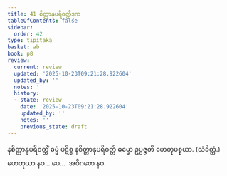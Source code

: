 ```yaml
---
title: 41 စိတ္တာနုပရိဝတ္တိဒုက
tableOfContents: false
sidebar:
  order: 42
type: tipitaka
basket: ab
book: p8
review:
  current: review
  updated: '2025-10-23T09:21:28.922604'
  updated_by: ''
  notes: ''
  history:
  - state: review
    date: '2025-10-23T09:21:28.922604'
    updated_by: ''
    notes: ''
    previous_state: draft
---
```



<ReviewStatus review={frontmatter.review} showDetails={true} />

<HypothesisAnnotation frontmatter={frontmatter} />

<DynamicBreadcrumb />

<Division number="60" book="p8" e="ch" v="40" p="94">

<Paragraph number="188" book="p8">
နစိတ္တာနုပရိဝတ္တိံ ဓမ္မံ ပဋိစ္စ နစိတ္တာနုပရိဝတ္တိ ဓမ္မော ဥပ္ပဇ္ဇတိ ဟေတုပစ္စယာ. (သံခိတ္တံ.)
</Paragraph>

<Paragraph number="189" book="p8">
ဟေတုယာ နဝ …ပေ…  အဝိဂတေ နဝ.
</Paragraph>
</Division>
